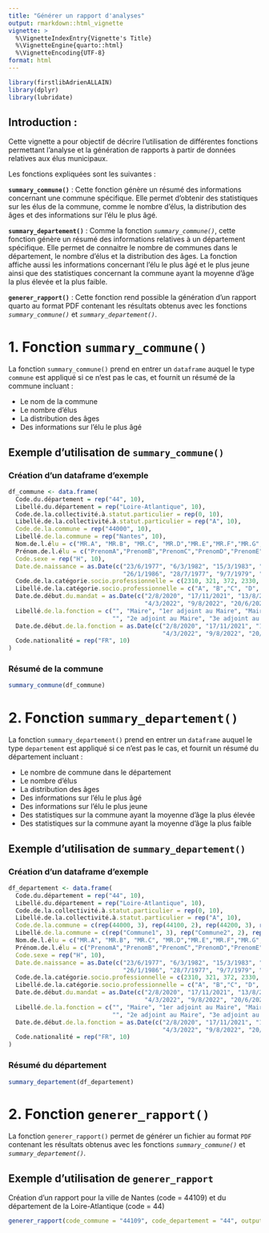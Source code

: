 ```yaml
---
title: "Générer un rapport d'analyses"
output: rmarkdown::html_vignette
vignette: >
  %\VignetteIndexEntry{Vignette's Title}
  %\VignetteEngine{quarto::html}
  %\VignetteEncoding{UTF-8}
format: html
---
```


```r
library(firstlibAdrienALLAIN)
library(dplyr)
library(lubridate)
```

## Introduction :

Cette vignette a pour objectif de décrire l'utilisation de différentes fonctions permettant l'analyse et la génération de rapports à partir de données relatives aux élus municipaux.

Les fonctions expliquées sont les suivantes : 

**`summary_commune()`** : Cette fonction génère un résumé des informations concernant une commune spécifique. Elle permet d'obtenir des statistiques sur les élus de la commune, comme le nombre d'élus, la distribution des âges et des informations sur l'élu le plus âgé.


**`summary_departement()`** : Comme la fonction *`summary_commune()`*, cette fonction génère un résumé des informations relatives à un département spécifique. Elle permet de connaitre le nombre de communes dans le département, le nombre d'élus et la distribution des âges. La fonction affiche aussi les informations concernant l'élu le plus âgé et le plus jeune ainsi que des statistiques concernant la commune ayant la moyenne d'âge la plus élevée et la plus faible.

**`generer_rapport()`** : Cette fonction rend possible la génération d'un rapport quarto au format PDF contenant les résultats obtenus avec les fonctions *`summary_commune()`* et *`summary_departement()`*.

# 1. Fonction `summary_commune()`

La fonction `summary_commune()` prend en entrer un `dataframe` auquel le type `commune` est appliqué si ce n'est pas le cas, et fournit un résumé de la commune incluant : 

- Le nom de la commune 
- Le nombre d'élus 
- La distribution des âges
- Des informations sur l'élu le plus âgé

## Exemple d'utilisation de `summary_commune()`

### Création d'un dataframe d'exemple
```r

df_commune <- data.frame(
  Code.du.département = rep("44", 10),
  Libellé.du.département = rep("Loire-Atlantique", 10),
  Code.de.la.collectivité.à.statut.particulier = rep(0, 10),
  Libellé.de.la.collectivité.à.statut.particulier = rep("A", 10),
  Code.de.la.commune = rep("44000", 10),
  Libellé.de.la.commune = rep("Nantes", 10),
  Nom.de.l.élu = c("MR.A", "MR.B", "MR.C", "MR.D","MR.E","MR.F","MR.G","MR.H","MR.I","MR.J"),
  Prénom.de.l.élu = c("PrenomA","PrenomB","PrenomC","PrenomD","PrenomE","PrenomF","PrenomG","PrenomH","PrenomI","PrenomJ"),
  Code.sexe = rep("H", 10),
  Date.de.naissance = as.Date(c("23/6/1977", "6/3/1982", "15/3/1983", "14/8/1995", "2/11/1970", 
                                "26/1/1986", "28/7/1977", "9/7/1979", "15/11/1987", "3/11/1983"), format = "%d/%m/%Y"),
  Code.de.la.catégorie.socio.professionnelle = c(2310, 321, 372, 2330, 321, 3110, 3530, 4120, 456, 4120),
  Libellé.de.la.catégorie.socio.professionnelle = c("A", "B","C", "D", "E", "F", "G", "H", "I", "J"),
  Date.de.début.du.mandat = as.Date(c("2/8/2020", "17/11/2021", "13/8/2020", "27/5/2022", "24/1/2022",
                                      "4/3/2022", "9/8/2022", "20/6/2022", "29/6/2022", "10/6/2022"), format = "%d/%m/%Y"),
  Libellé.de.la.fonction = c("", "Maire", "1er adjoint au Maire", "Maire", "1er adjoint au Maire", 
                             "", "2e adjoint au Maire", "3e adjoint au Maire", "", ""), # Ajout d'une valeur manquante
  Date.de.début.de.la.fonction = as.Date(c("2/8/2020", "17/11/2021", "13/8/2020", "27/5/2022", "24/1/2022",
                                           "4/3/2022", "9/8/2022", "20/6/2022", "29/6/2022", "10/6/2022"), format = "%d/%m/%Y"),
  Code.nationalité = rep("FR", 10)
)


```
### Résumé de la commune
```r

summary_commune(df_commune)

```

# 2. Fonction `summary_departement()`

La fonction `summary_departement()` prend en entrer un `dataframe` auquel le type `departement` est appliqué si ce n'est pas le cas, et fournit un résumé du département incluant : 

- Le nombre de commune dans le département
- Le nombre d'élus 
- La distribution des âges
- Des informations sur l'élu le plus âgé 
- Des informations sur l'élu le plus jeune
- Des statistiques sur la commune ayant la moyenne d'âge la plus élevée 
- Des statistiques sur la commune ayant la moyenne d'âge la plus faible

## Exemple d'utilisation de `summary_departement()`

### Création d'un dataframe d'exemple

```r
df_departement <- data.frame(
  Code.du.département = rep("44", 10),
  Libellé.du.département = rep("Loire-Atlantique", 10),
  Code.de.la.collectivité.à.statut.particulier = rep(0, 10),
  Libellé.de.la.collectivité.à.statut.particulier = rep("A", 10),
  Code.de.la.commune = c(rep(44000, 3), rep(44100, 2), rep(44200, 3), rep(44300,2)),
  Libellé.de.la.commune = c(rep("Commune1", 3), rep("Commune2", 2), rep("Commune3",3),rep("Commune4",2)),
  Nom.de.l.élu = c("MR.A", "MR.B", "MR.C", "MR.D","MR.E","MR.F","MR.G","MR.H","MR.I","MR.J"),
  Prénom.de.l.élu = c("PrenomA","PrenomB","PrenomC","PrenomD","PrenomE","PrenomF","PrenomG","PrenomH","PrenomI","PrenomJ"),
  Code.sexe = rep("H", 10),
  Date.de.naissance = as.Date(c("23/6/1977", "6/3/1982", "15/3/1983", "14/8/1995", "2/11/1970", 
                                "26/1/1986", "28/7/1977", "9/7/1979", "15/11/1987", "3/11/1983"), format = "%d/%m/%Y"),
  Code.de.la.catégorie.socio.professionnelle = c(2310, 321, 372, 2330, 321, 3110, 3530, 4120, 456, 4120),
  Libellé.de.la.catégorie.socio.professionnelle = c("A", "B","C", "D", "E", "F", "G", "H", "I", "J"),
  Date.de.début.du.mandat = as.Date(c("2/8/2020", "17/11/2021", "13/8/2020", "27/5/2022", "24/1/2022",
                                      "4/3/2022", "9/8/2022", "20/6/2022", "29/6/2022", "10/6/2022"), format = "%d/%m/%Y"),
  Libellé.de.la.fonction = c("", "Maire", "1er adjoint au Maire", "Maire", "1er adjoint au Maire", 
                             "", "2e adjoint au Maire", "3e adjoint au Maire", "", ""), # Ajout d'une valeur manquante
  Date.de.début.de.la.fonction = as.Date(c("2/8/2020", "17/11/2021", "13/8/2020", "27/5/2022", "24/1/2022",
                                           "4/3/2022", "9/8/2022", "20/6/2022", "29/6/2022", "10/6/2022"), format = "%d/%m/%Y"),
  Code.nationalité = rep("FR", 10)
)

```
### Résumé du département
```r

summary_departement(df_departement)

```

# 2. Fonction `generer_rapport()`

La fonction `generer_rapport()` permet de générer un fichier au format `PDF` contenant les résultats obtenus avec les fonctions *`summary_commune()`* et *`summary_departement()`*.

## Exemple d'utilisation de `generer_rapport`

Création d'un rapport pour la ville de Nantes (code = 44109) et du département de la Loire-Atlantique (code = 44)

```r

generer_rapport(code_commune = "44109", code_departement = "44", output = "Rapport_Nantes.pdf")


```



